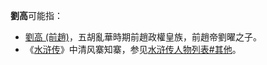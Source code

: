'''劉高'''可能指：
*[[劉高_(前趙)|劉高 (前趙)]]，五胡亂華時期前趙政權皇族，前趙帝劉曜之子。
*《[[水浒传|水浒传]]》中清风寨知寨，参见[[水浒传人物列表#其他|水浒传人物列表#其他]]。

{{disambig|G|Cat=二字刘姓人名消歧义}}